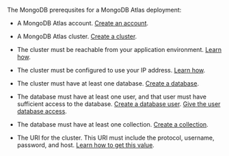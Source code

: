 The MongoDB prerequsites for a MongoDB Atlas deployment:

- A MongoDB Atlas account. [Create an account](https://www.mongodb.com/cloud/atlas/register).

- A MongoDB Atlas cluster. [Create a cluster](https://www.mongodb.com/docs/atlas/tutorial/deploy-free-tier-cluster).

- The cluster must be reachable from your application environment. [Learn how](https://www.mongodb.com/docs/atlas/setup-cluster-security/#network-and-firewall-requirements). 

- The cluster must be configured to use your IP address. [Learn how](https://www.mongodb.com/docs/atlas/setup-cluster-security/#ip-access-list).

- The cluster must have at least one database. [Create a database](https://www.mongodb.com/docs/compass/current/databases/#create-a-database).

- The database must have at least one user, and that user must have sufficient access to the database. [Create a database user](https://www.mongodb.com/docs/atlas/security-add-mongodb-users/#add-database-users). [Give the user database access](https://www.mongodb.com/docs/manual/core/authorization/).

- The database must have at least one collection. [Create a collection](https://www.mongodb.com/docs/compass/current/collections/#create-a-collection).

- The URI for the cluster. This URI must include the protocol, username, password, and host. [Learn how to get this value](https://www.mongodb.com/resources/products/fundamentals/mongodb-connection-string).